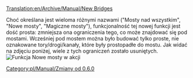 [[Translation:en/Archive/Manual/New Bridges]]


Choć określana jest wieloma różnymi nazwami ("Mosty nad wszystkim", "Nowe mosty", "Magiczne mosty"), funkcjonalność tej nowej funkcji jest dość prosta: zmniejsza ona ograniczenia tego, co może znajdować się pod mostami. Wcześniej pod mostem można było budować tylko proste, nie oznakowane tory/drogi/kanały, które były prostopadłe do mostu. Jak widać na zdjęciu poniżej, wiele z tych ograniczeń zostało usuniętych. 
[[File:en/Manual/Bridges2 833.png|frame|center|Funkcja Nowe mosty w akcji]]

[[Category:pl/Manual/Zmiany od 0.6.0]]